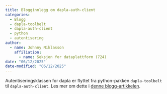```yaml
---
title: Blogginnlegg om dapla-auth-client
categories:
  - Blogg
  - dapla-toolbelt
  - dapla-auth-client
  - python
  - autentisering
author:
  - name: Johnny Niklasson
    affiliation: 
      - name: Seksjon for dataplattform (724)
date: "06/12/2025"
date-modified: "06/12/2025"
---
```


Autentiseringsklassen for dapla er flyttet fra python-pakken `dapla-toolbelt` til `dapla-auth-client`. Les mer om dette i [denne blogg-artikkelen](../../../blog/posts/2025-06-12-dapla-auth-client/index.qmd).